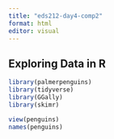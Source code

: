 ```yaml
---
title: "eds212-day4-comp2"
format: html
editor: visual
---
```


## Exploring Data in R 

```r
library(palmerpenguins)
library(tidyverse)
library(GGally)
library(skimr)
```

```r
view(penguins)
names(penguins)
```
